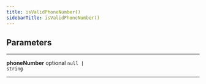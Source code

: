 ```yaml
---
title: isValidPhoneNumber()
sidebarTitle: isValidPhoneNumber()
---
```


## Parameters

---

**<span className="parameter-name">phoneNumber</span>** <span className="optional-status">optional</span> <code>null &#124; string</code>

---
